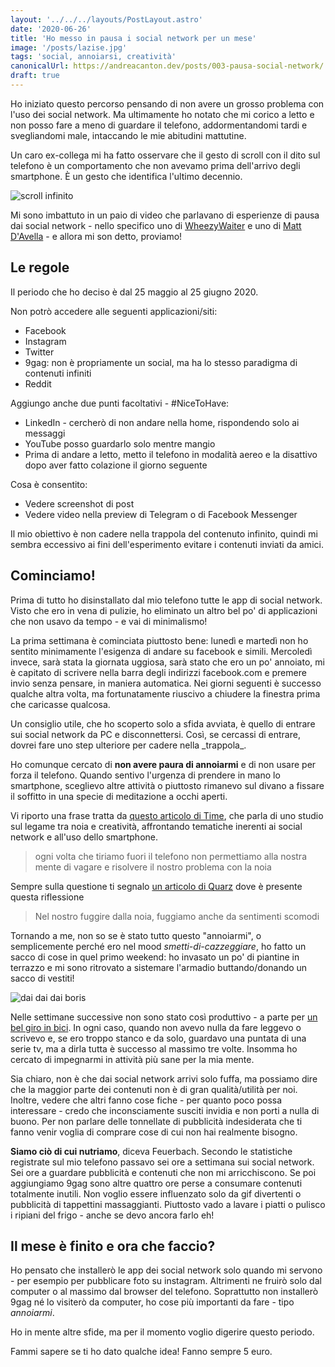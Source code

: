 ```yaml
---
layout: '../../../layouts/PostLayout.astro'
date: '2020-06-26'
title: 'Ho messo in pausa i social network per un mese'
image: '/posts/lazise.jpg'
tags: 'social, annoiarsi, creatività'
canonicalUrl: https://andreacanton.dev/posts/003-pausa-social-network/
draft: true
---
```



Ho iniziato questo percorso pensando di non avere un grosso problema con l'uso dei social network. Ma ultimamente ho notato che mi corico a letto e non posso fare a meno di guardare il telefono, addormentandomi tardi e svegliandomi male, intaccando le mie abitudini mattutine.

Un caro ex-collega mi ha fatto osservare che il gesto di scroll con il dito sul telefono è un comportamento che non avevamo prima dell'arrivo degli smartphone. È un gesto che identifica l'ultimo decennio.

![scroll infinito](https://media.giphy.com/media/MY15rWOHbmfsAwhBBE/giphy.gif)

Mi sono imbattuto in un paio di video che parlavano di esperienze di pausa dai social network - nello specifico uno di [WheezyWaiter](https://www.youtube.com/watch?v=ve37Bg4-hPc) e uno di [Matt D'Avella](https://www.youtube.com/watch?v=cNFdjP_F9sU) - e allora mi son detto, proviamo!

## Le regole

Il periodo che ho deciso è dal 25 maggio al 25 giugno 2020.

Non potrò accedere alle seguenti applicazioni/siti:

- Facebook
- Instagram
- Twitter
- 9gag: non è propriamente un social, ma ha lo stesso paradigma di contenuti infiniti
- Reddit

Aggiungo anche due punti facoltativi - #NiceToHave:

- LinkedIn - cercherò di non andare nella home, rispondendo solo ai messaggi
- YouTube posso guardarlo solo mentre mangio
- Prima di andare a letto, metto il telefono in modalità aereo e la disattivo dopo aver fatto colazione il giorno seguente

Cosa è consentito:

- Vedere screenshot di post
- Vedere video nella preview di Telegram o di Facebook Messenger

Il mio obiettivo è non cadere nella trappola del contenuto infinito, quindi mi sembra eccessivo ai fini dell'esperimento evitare i contenuti inviati da amici.

## Cominciamo!

Prima di tutto ho disinstallato dal mio telefono tutte le app di social network. Visto che ero in vena di pulizie, ho eliminato un altro bel po' di applicazioni che non usavo da tempo - e vai di minimalismo!

La prima settimana è cominciata piuttosto bene: lunedì e martedì non ho sentito minimamente l'esigenza di andare su facebook e simili. Mercoledì invece, sarà stata la giornata uggiosa, sarà stato che ero un po' annoiato, mi è capitato di scrivere nella barra degli indirizzi facebook.com e premere invio senza pensare, in maniera automatica. Nei giorni seguenti è successo qualche altra volta, ma fortunatamente riuscivo a chiudere la finestra prima che caricasse qualcosa.

<CustomBlock>
  Un consiglio utile, che ho scoperto solo a sfida avviata, è quello di entrare
  sui social network da PC e disconnettersi. Così, se cercassi di entrare,
  dovrei fare uno step ulteriore per cadere nella _trappola_.
</CustomBlock>

Ho comunque cercato di **non avere paura di annoiarmi** e di non usare per forza il telefono. Quando sentivo l'urgenza di prendere in mano lo smartphone, sceglievo altre attività o piuttosto rimanevo sul divano a fissare il soffitto in una specie di meditazione a occhi aperti.

Vi riporto una frase tratta da [questo articolo di Time](https://time.com/5480002/benefits-of-boredom/), che parla di uno studio sul legame tra noia e creatività, affrontando tematiche inerenti ai social network e all'uso dello smartphone.

> ogni volta che tiriamo fuori il telefono non permettiamo alla nostra mente di vagare e risolvere il nostro problema con la noia

Sempre sulla questione ti segnalo [un articolo di Quarz](https://qz.com/1020976/the-scientific-link-between-boredom-and-creativity/) dove è presente questa riflessione

> Nel nostro fuggire dalla noia, fuggiamo anche da sentimenti scomodi

Tornando a me, non so se è stato tutto questo "annoiarmi", o semplicemente perché ero nel mood _smetti-di-cazzeggiare_, ho fatto un sacco di cose in quel primo weekend: ho invasato un po' di piantine in terrazzo e mi sono ritrovato a sistemare l'armadio buttando/donando un sacco di vestiti!

![dai dai dai boris](https://www.serialminds.com/wp-content/uploads/2016/03/dai-dai-dai.gif)

Nelle settimane successive non sono stato così produttivo - a parte per [un bel giro in bici](https://www.strava.com/activities/3648096604). In ogni caso, quando non avevo nulla da fare leggevo o scrivevo e, se ero troppo stanco e da solo, guardavo una puntata di una serie tv, ma a dirla tutta è successo al massimo tre volte. Insomma ho cercato di impegnarmi in attività più sane per la mia mente.

Sia chiaro, non è che dai social network arrivi solo fuffa, ma possiamo dire che la maggior parte dei contenuti non è di gran qualità/utilità per noi. Inoltre, vedere che altri fanno cose fiche - per quanto poco possa interessare - credo che inconsciamente susciti invidia e non porti a nulla di buono. Per non parlare delle tonnellate di pubblicità indesiderata che ti fanno venir voglia di comprare cose di cui non hai realmente bisogno.

**Siamo ciò di cui nutriamo**, diceva Feuerbach. Secondo le statistiche registrate sul mio telefono passavo sei ore a settimana sui social network. Sei ore a guardare pubblicità e contenuti che non mi arricchiscono. Se poi aggiungiamo 9gag sono altre quattro ore perse a consumare contenuti totalmente inutili. Non voglio essere influenzato solo da gif divertenti o pubblicità di tappettini massaggianti. Piuttosto vado a lavare i piatti o pulisco i ripiani del frigo - anche se devo ancora farlo eh!

## Il mese è finito e ora che faccio?

Ho pensato che installerò le app dei social network solo quando mi servono - per esempio per pubblicare foto su instagram. Altrimenti ne fruirò solo dal computer o al massimo dal browser del telefono. Soprattutto non installerò 9gag né lo visiterò da computer, ho cose più importanti da fare - tipo _annoiarmi_.

Ho in mente altre sfide, ma per il momento voglio digerire questo periodo.

Fammi sapere se ti ho dato qualche idea!
Fanno sempre 5 euro.
